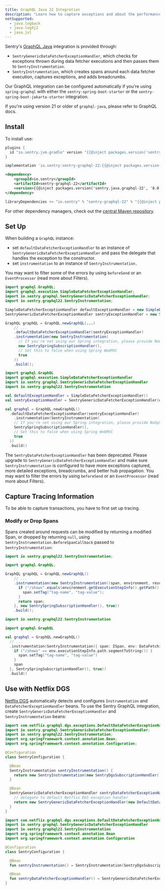 ```yaml
---
title: GraphQL Java 22 Integration
description: "Learn how to capture exceptions and about the performance of queries executed with GraphQL Java (Version 22)."
notSupported:
  - java.logback
  - java.log4j2
  - java.jul
---
```


Sentry's [GraphQL Java](https://github.com/graphql-java/graphql-java/) integration is provided through:

- `SentryGenericDataFetcherExceptionHandler`, which checks for exceptions thrown during data fetcher executions and then passes them to `SentryInstrumentation`.
- `SentryInstrumentation`, which creates spans around each data fetcher execution, captures exceptions, and adds breadcrumbs.

Our GraphQL integration can be configured automatically if you're using `spring-graphql` with either the `sentry-spring-boot-starter` or the `sentry-spring-boot-jakarta-starter` integration.

<Note>

If you're using version 21 or older of `graphql-java`, please refer to <PlatformLink to="/integrations/graphql/">GraphQL docs</PlatformLink>.

</Note>

## Install

To install use:

```groovy {tabTitle:Gradle Plugin}
plugins {
  id "io.sentry.jvm.gradle" version "{{@inject packages.version('sentry.java.android.gradle-plugin', '3.12.0') }}"
}
```

```groovy {tabTitle:Gradle}
implementation 'io.sentry:sentry-graphql-22:{{@inject packages.version('sentry.java.graphql-22', '8.0.0') }}'
```

```xml {tabTitle:Maven}
<dependency>
    <groupId>io.sentry</groupId>
    <artifactId>sentry-graphql-22</artifactId>
    <version>{{@inject packages.version('sentry.java.graphql-22', '8.0.0') }}</version>
</dependency>
```

```scala {tabTitle: SBT}
libraryDependencies += "io.sentry" % "sentry-graphql-22" % "{{@inject packages.version('sentry.java.graphql-22', '8.0.0') }}"
```

For other dependency managers, check out the [central Maven repository](https://search.maven.org/artifact/io.sentry/sentry-graphql).

## Set Up

When building a `GraphQL` instance:

- set `defaultDataFetcherExceptionHandler` to an instance of `SentryGenericDataFetcherExceptionHandler` and pass the delegate that handles the exception to the constructor.
- set `instrumentation` to an instance of `SentryInstrumentation.`

You may want to filter some of the errors by using `beforeSend` or an `EventProcessor` (read more about <PlatformLink to="/configuration/filtering/">Filters</PlatformLink>).

```java
import graphql.GraphQL;
import graphql.execution.SimpleDataFetcherExceptionHandler;
import io.sentry.graphql.SentryGenericDataFetcherExceptionHandler;
import io.sentry.graphql22.SentryInstrumentation;

SimpleDataFetcherExceptionHandler defaultExceptionHandler = new SimpleDataFetcherExceptionHandler();
SentryGenericDataFetcherExceptionHandler sentryExceptionHandler = new SentryGenericDataFetcherExceptionHandler(defaultExceptionHandler);

GraphQL graphQL = GraphQL.newGraphQL(...)
    // ...
    .defaultDataFetcherExceptionHandler(sentryExceptionHandler)
    .instrumentation(new SentryInstrumentation(
      // If you're not using our Spring integration, please provide NoOpSubscriptionHandler.getInstance() instead.
      new SentrySpringSubscriptionHandler(),
      // Set this to false when using Spring WebMVC
      true
    ))
    .build();
```

```kotlin
import graphql.GraphQL
import graphql.execution.SimpleDataFetcherExceptionHandler
import io.sentry.graphql.SentryGenericDataFetcherExceptionHandler
import io.sentry.graphql22.SentryInstrumentation

val defaultExceptionHandler = SimpleDataFetcherExceptionHandler()
val sentryExceptionHandler = SentryGenericDataFetcherExceptionHandler(defaultExceptionHandler)

val graphql = GraphQL.newGraphQL()
  .defaultDataFetcherExceptionHandler(sentryExceptionHandler)
	.instrumentation(SentryInstrumentation(
    // If you're not using our Spring integration, please provide NoOpSubscriptionHandler.getInstance() instead.
    SentrySpringSubscriptionHandler(),
    // Set this to false when using Spring WebMVC
    true
  ))
  .build()
```

<Note>

The `SentryDataFetcherExceptionHandler` has been deprecated. Please upgrade to `SentryGenericDataFetcherExceptionHandler` and make sure `SentryInstrumentation` is configured to have more exceptions captured, more detailed exceptions, breadcrumbs, and better hub propagation. You may want to filter the errors by using `beforeSend` or an `EventProcessor` (read more about <PlatformLink to="/configuration/filtering/">Filters</PlatformLink>).

</Note>

## Capture Tracing Information

To be able to capture transactions, you have to first <PlatformLink to="/tracing/">set up tracing</PlatformLink>.

### Modify or Drop Spans

Spans created around requests can be modified by returning a modified Span, or dropped by returning `null`, using `SentryInstrumentation.BeforeSpanCallback` passed to `SentryInstrumentation`:

```java
import io.sentry.graphql22.SentryInstrumentation;

import graphql.GraphQL;

GraphQL graphQL = GraphQL.newGraphQL()
    // ...
    .instrumentation(new SentryInstrumentation((span, environment, result) -> {
      if ("/shows".equals(environment.getExecutionStepInfo().getPath().segmentToString())) {
        span.setTag("tag-name", "tag-value");
      }
      return span;
    }, new SentrySpringSubscriptionHandler(), true))
    .build();
```

```kotlin
import io.sentry.graphql22.SentryInstrumentation

import graphql.GraphQL

val graphql = GraphQL.newGraphQL()
  // ...
  .instrumentation(SentryInstrumentation({ span: ISpan, env: DataFetchingEnvironment, result: Any? ->
    if ("/shows" == env.executionStepInfo.path.segmentToString()) {
      span.setTag("tag-name", "tag-value")
    }
    span
  }, SentrySpringSubscriptionHandler(), true))
  .build()
```

## Use with Netflix DGS

[Netflix DGS](https://netflix.github.io/dgs) automatically detects and configures `Instrumentation` and `DataFetcherExceptionHandler` beans. To use the Sentry GraphQL integration, create `SentryGenericDataFetcherExceptionHandler` and `SentryInstrumentation` beans:

```java
import com.netflix.graphql.dgs.exceptions.DefaultDataFetcherExceptionHandler;
import io.sentry.graphql.SentryGenericDataFetcherExceptionHandler;
import io.sentry.graphql22.SentryInstrumentation;
import org.springframework.context.annotation.Bean;
import org.springframework.context.annotation.Configuration;

@Configuration
class SentryConfiguration {

  @Bean
  SentryInstrumentation sentryInstrumentation() {
    return new SentryInstrumentation(new SentryDgsSubscriptionHandler(), true);
  }

  @Bean
  SentryGenericDataFetcherExceptionHandler sentryDataFetcherExceptionHandler() {
    // delegate to default Netflix DGS exception handler
    return new SentryGenericDataFetcherExceptionHandler(new DefaultDataFetcherExceptionHandler());
  }
}
```

```kotlin
import com.netflix.graphql.dgs.exceptions.DefaultDataFetcherExceptionHandler
import io.sentry.graphql.SentryGenericDataFetcherExceptionHandler
import io.sentry.graphql22.SentryInstrumentation
import org.springframework.context.annotation.Bean
import org.springframework.context.annotation.Configuration

@Configuration
class SentryConfiguration {

  @Bean
  fun sentryInstrumentation() = SentryInstrumentation(SentryDgsSubscriptionHandler(), true)

  @Bean
  fun sentryDataFetcherExceptionHandler() = SentryGenericDataFetcherExceptionHandler(DefaultDataFetcherExceptionHandler())
}
```

